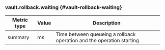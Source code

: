 ### vault.rollback.waiting {#vault-rollback-waiting}

Metric type | Value | Description
----------- | ----- | -----------
summary     | ms    | Time between queueing a rollback operation and the operation starting
